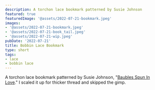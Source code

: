 ```yaml
---
description: A torchon lace bookmark patterned by Susie Johnson
featured: true
featuredImage: '@assets/2022-07-21-bookmark.jpeg'
images:
- '@assets/2022-07-21-bookmark.jpeg'
- '@assets/2022-07-21-book_tail.jpeg'
- '@assets/2022-07-21-wip.jpeg'
pubDate: '2022-07-21'
title: Bobbin Lace Bookmark
type: short
tags:
- lace
- bobbin lace
---
```

A torchon lace bookmark patterned by Susie Johnson, "[Baubles Spun In Love](http://www.lacemakersofillinois.org/PDF/Baubles%20Spun%20in%20Love.pdf)." I scaled it up for thicker thread and skipped the gimp.